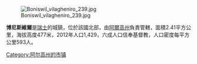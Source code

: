 [[Image:Boniswil_vilagheniro_239.jpg|right]]

'''博尼斯維爾'''是[[瑞士|瑞士]]的城鎮，位於該國北部，由[[阿爾高州|阿爾高州]]負責管轄，面積2.41平方公里，海拔高度477米，2012年人口1,429，六成人口信奉基督教，人口密度每平方公里593人。

{{Switzerland-geo-stub}}
[[Category:阿尔高州的市镇|Category:阿尔高州的市镇]]